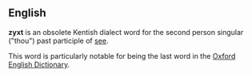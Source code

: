 ==English==
'''zyxt''' is an obsolete Kentish dialect word for the second person singular ("thou") past participle of [[see]].

This word is particularly notable for being the last word in the [[w:Oxford English Dictionary|Oxford English Dictionary]].